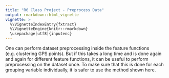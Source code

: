 ```yaml
---
title: "R6 Class Project - Preprocess Data"
output: rmarkdown::html_vignette
vignette: >
  %\VignetteIndexEntry{fxtract}
  %\VignetteEngine{knitr::rmarkdown}
  \usepackage[utf8]{inputenc}
---
```


One can perform dataset preprocessing inside the feature functions (e.g. clustering GPS points).
But if this takes a long time and is done again and again for different feature functions, it can be useful to perform preprocessing on the dataset once. 
To make sure that this is done for each grouping variable individually, it is safer to use the method shown here.

